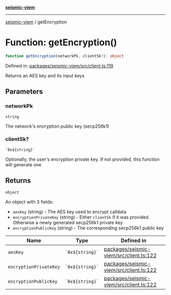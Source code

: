 [**seismic-viem**](/seismic-viem/README.mdx)

---

[seismic-viem](/seismic-viem/globals.mdx) / getEncryption

# Function: getEncryption()

```ts
function getEncryption(networkPk, clientSk?): object
```

Defined in: [packages/seismic-viem/src/client.ts:119](https://github.com/SeismicSystems/seismic-client/blob/2fa4f54a29dd64db62da4b212c878a3bdaf2a21a/packages/seismic-viem/src/client.ts#L119)

Returns an AES key and its input keys

## Parameters

### networkPk

`string`

The network's encryption public key (secp256k1)

### clientSk?

`` `0x${string}` ``

Optionally, the user's encryption private key. If not provided, this function will generate one

## Returns

`object`

An object with 3 fields:

- `aesKey` (string) - The AES key used to encrypt calldata
- `encryptionPrivateKey` (string) - Either `clientSk` if it was provided. Otherwise a newly generated secp256k1 private key
- `encryptionPublicKey` (string) - The corresponding secp256k1 public key

| Name                                                     | Type                | Defined in                                                                                                                                                                         |
| -------------------------------------------------------- | ------------------- | ---------------------------------------------------------------------------------------------------------------------------------------------------------------------------------- |
| <a id="aeskey"></a> `aesKey`                             | `` `0x${string}` `` | [packages/seismic-viem/src/client.ts:122](https://github.com/SeismicSystems/seismic-client/blob/2fa4f54a29dd64db62da4b212c878a3bdaf2a21a/packages/seismic-viem/src/client.ts#L122) |
| <a id="encryptionprivatekey"></a> `encryptionPrivateKey` | `` `0x${string}` `` | [packages/seismic-viem/src/client.ts:122](https://github.com/SeismicSystems/seismic-client/blob/2fa4f54a29dd64db62da4b212c878a3bdaf2a21a/packages/seismic-viem/src/client.ts#L122) |
| <a id="encryptionpublickey"></a> `encryptionPublicKey`   | `` `0x${string}` `` | [packages/seismic-viem/src/client.ts:122](https://github.com/SeismicSystems/seismic-client/blob/2fa4f54a29dd64db62da4b212c878a3bdaf2a21a/packages/seismic-viem/src/client.ts#L122) |

